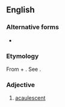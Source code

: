 ==English==

===Alternative forms===
* {{l|en|acaulose}}

===Etymology===
From {{m|en|a-||not}} + {{der|en|la|caulis||stalk}}. See {{m|en|cole}}.

===Adjective===
{{en-adj|-}}

# {{lb|en|botany}} [[acaulescent]]